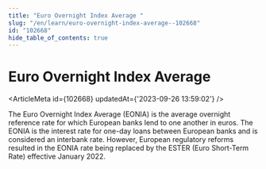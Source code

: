 ```yaml
---
title: "Euro Overnight Index Average "
slug: "/en/learn/euro-overnight-index-average--102668"
id: "102668"
hide_table_of_contents: true
---
```



# Euro Overnight Index Average 

<ArticleMeta id={102668} updatedAt={'2023-09-26 13:59:02'} />
<div className='border-solid border-b border-t-0 my-4 border-[var(--ifm-color-gray-300)]' />

The Euro Overnight Index Average (EONIA) is the average overnight reference rate for which European banks lend to one another in euros. The EONIA is the interest rate for one-day loans between European banks and is considered an interbank rate. However, European regulatory reforms resulted in the EONIA rate being replaced by the ESTER (Euro Short-Term Rate) effective January 2022.
